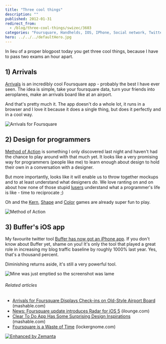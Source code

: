 ```yaml
---
title: "Three cool things"
description: ""
published: 2012-01-31
redirect_from:
  - /blog/three-cool-things/swizec/3603
categories: "Foursquare, Handhelds, IOS, IPhone, Social network, Twitter, Uncategorized"
hero: ../../../defaultHero.jpg
---
```


In lieu of a proper blogpost today you get three cool things, because I have to pass two exams an hour apart.

## 1) Arrivals

[Arrivals](http://www.iamdanw.com/wrote/arrivals-for-foursquare/) is an incredibly cool Foursquare app - probably the best I have ever seen. The idea is simple, take your foursquare data, turn your friends into aeroplanes, make an arrivals board like at an airport.

And that's pretty much it. The app doesn't do a whole lot, it runs in a browser and I love it because it does a single thing, but does it perfectly and in a cool way.

![Arrivals for Foursquare](http://swizec.com/blog/wp-content/uploads/2012/01/606491964bf311e1abb01231381b65e3_710.jpg "Arrivals for Foursquare")

## 2) Design for programmers

[Method of Action](http://method.ac/) is something I only discovered last night and haven't had the chance to play around with that much yet. It looks like a very promising way for programmers (people like me) to learn enough about design to hold their own in a conversation with a designer.

But more importantly, looks like it will enable us to throw together mockups and to at least understand what designers _do_. We love ranting on and on about how none of those stupid [lusers](http://en.wikipedia.org/wiki/Luser "Luser") understand what a programmer's life is like - time to reciprocate ;)

Oh and the [Kern](http://type.method.ac/), [Shape](http://shape.method.ac/) and [Color](http://color.method.ac/) games are already super fun to play.

![Method of Action](http://swizec.com/blog/wp-content/uploads/2012/01/Screen-Shot-2012-01-31-at-11.18.29-AM.png "Method of Action")

## 3) Buffer's iOS app

My favourite twitter tool [Buffer has now got an iPhone app](http://blog.bufferapp.com/the-complete-guide-to-the-brand-new-buffer-iphone-app). If you don't know about Buffer yet, shame on you! It's only the tool that played a great role in increasing my blog traffic baseline by roughly 1000% last year. Yes, that's a thousand percent.

Diminishing returns aside, it's still a very powerful tool.

![Mine was just emptied so the screenshot was lame](http://swizec.com/blog/wp-content/uploads/2012/01/IMG_01763.png "Mine was just emptied so the screenshot was lame")

###### Related articles

- [Arrivals for Foursquare Displays Check-ins on Old-Style Airport Board](http://mashable.com/2012/01/30/arrivals-for-foursquare-displays-check-ins-on-old-style-airport-board/) (mashable.com)
- [News: Foursquare update introduces Radar for iOS 5](http://www.ilounge.com/index.php/news/comments/foursquare-update-introduces-radar-for-ios-5/) (ilounge.com)
- [Clear To Do App Has Some Surprising Design Inspirations](http://mashable.com/2012/01/30/impending-clear-interview/) (mashable.com)
- [Foursquare is a Waste of Time](http://www.lockergnome.com/social/2011/12/05/foursquare-is-a-waste-of-time/) (lockergnome.com)

[![Enhanced by Zemanta](http://img.zemanta.com/zemified_e.png?x-id=7c028505-7458-4a31-8f52-c2ddd33306f7)](http://www.zemanta.com/ "Enhanced by Zemanta")
